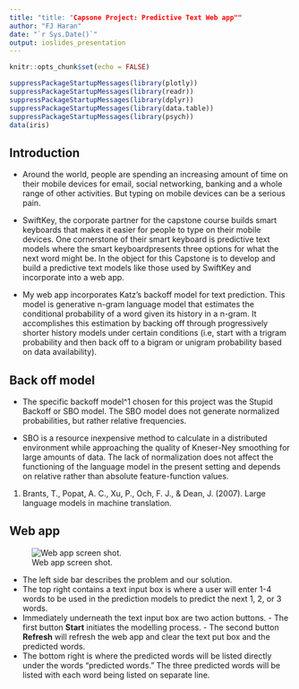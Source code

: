 ```yaml
---
title: "title: "Capsone Project: Predictive Text Web app""
author: "FJ Haran"
date: "`r Sys.Date()`"
output: ioslides_presentation
---
```


```r
knitr::opts_chunk$set(echo = FALSE)
```

```r
suppressPackageStartupMessages(library(plotly))
suppressPackageStartupMessages(library(readr))
suppressPackageStartupMessages(library(dplyr))
suppressPackageStartupMessages(library(data.table))
suppressPackageStartupMessages(library(psych))
data(iris)
```

## Introduction 
- Around the world, people are spending an increasing amount of time on their 
mobile devices for email, social networking, banking and a whole range of other 
activities. But typing on mobile devices can be a serious pain. 

- SwiftKey, the corporate partner for the capstone course builds smart 
keyboards that makes it easier for people to type on their mobile devices. One 
cornerstone of their smart keyboard is predictive text models where the smart 
keyboardpresents three options for what the next word might be. In the object 
for this Capstone is to develop and build a predictive text models like those 
used by SwiftKey and incorporate into a web app.

- My web app incorporates Katz's backoff model for text prediction. This model 
is generative n-gram language model that estimates the conditional probability 
of a word given its history in a n-gram. It accomplishes this estimation by 
backing off through progressively shorter history models under certain conditions
(i.e, start with a trigram probability and then back off to a bigram or unigram 
probability based on data availability).  

## Back off model
- The specific backoff model^1 chosen for this project was the Stupid Backoff 
or SBO model. The SBO model does not generate normalized probabilities, but 
rather relative frequencies.

- SBO is a resource inexpensive method to calculate in a distributed environment
while approaching the quality of Kneser-Ney smoothing for large amounts of data. 
The lack of normalization does not affect the functioning of the language model in 
the present setting and depends on relative rather than absolute feature-function
values.

1. Brants, T., Popat, A. C., Xu, P., Och, F. J., & Dean, J. (2007). Large language 
models in machine translation.

## Web app
![Web app screen shot.](images/week3/silly-dog.png)

- The left side bar describes the problem and our solution.
- The top right contains a text input box is where a user will enter 1-4 words 
to be used in the prediction models to predict the next 1, 2, or 3 words. 
- Immediately underneath the text input box are two action buttons. 
      - The first button **Start** initiates the modelling process.
      - The second button **Refresh** will refresh the web app and clear the 
        text put box and the predicted words.
- The bottom right is where the predicted words will be listed directly under 
the words "predicted words." The three predicted words will be listed with each 
word being listed on separate line. 




